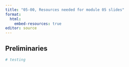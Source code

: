 ```yaml
---
title: "05-00, Resources needed for module 05 slides"
format: 
  html:
    embed-resources: true
editor: source
---
```


## Preliminaries

```r
# testing
```